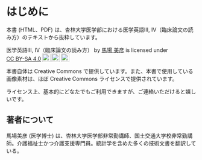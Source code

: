 # はじめに {.unnumbered}

本書 (HTML、PDF) は、杏林大学医学部における医学英語III, IV（臨床論文の読み方）のテキストから抜粋しています。

```{=html}
<p xmlns:cc="http://creativecommons.org/ns#" xmlns:dct="http://purl.org/dc/terms/"><span property="dct:title"> 医学英語III, IV（臨床論文の読み方）</span> by <a rel="cc:attributionURL dct:creator" property="cc:attributionName" href="https://orcid.org/0000-0001-7034-9724">馬場 美彦</a> is licensed under <a href="https://creativecommons.org/licenses/by-sa/4.0/?ref=chooser-v1" target="_blank" rel="license noopener noreferrer" style="display:inline-block;">CC BY-SA 4.0<img style="height:22px!important;margin-left:3px;vertical-align:text-bottom;" src="https://mirrors.creativecommons.org/presskit/icons/cc.svg?ref=chooser-v1" alt=""><img style="height:22px!important;margin-left:3px;vertical-align:text-bottom;" src="https://mirrors.creativecommons.org/presskit/icons/by.svg?ref=chooser-v1" alt=""><img style="height:22px!important;margin-left:3px;vertical-align:text-bottom;" src="https://mirrors.creativecommons.org/presskit/icons/sa.svg?ref=chooser-v1" alt=""></a></p>
```
```{=latex}
医学英語III, IV（臨床論文の読み方） © 2025 by 馬場 美彦 is licensed under CC BY-SA 4.0
\includegraphics[width=0.05\textwidth]{img/cc.png}
\includegraphics[width=0.05\textwidth]{img/by.png}
\includegraphics[width=0.05\textwidth]{img/sa.png}
```

本書自体は Creative Commons で提供しています。また、本書で使用している画像素材は、ほぼ Creative Commons ライセンスで提供されています。

ライセンス上、基本的にどなたでもご利用できますが、ご連絡いただけると嬉しいです。


## 著者について {.unnumbered}

馬場美彦 (医学博士) は、杏林大学医学部非常勤講師、国土交通大学校非常勤講師。介護福祉士かつ介護支援専門員。統計学を含めた多くの技術文書を翻訳している。

